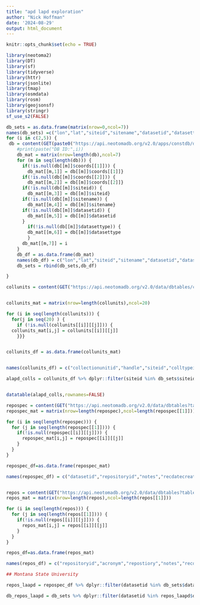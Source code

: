 ```yaml
---
title: "apd lapd exploration"
author: "Nick Hoffman"
date: '2024-08-29'
output: html_document
---
```


```r
knitr::opts_chunk$set(echo = TRUE)

library(neotoma2)
library(DT)
library(sf)
library(tidyverse)
library(httr)
library(jsonlite)
library(tmap)
library(osmdata)
library(rosm)
library(geojsonsf)
library(stringr)
sf_use_s2(FALSE)
```



```r

db_sets = as.data.frame(matrix(nrow=0,ncol=7))
names(db_sets) =c("lon","lat","siteid","sitename","datasetid","datasettype","dbID")
for (i in c(2,5)) {
 db = content(GET(paste0("https://api.neotomadb.org/v2.0/apps/constdb/datasets?dbid=",i)))$data
    #print(paste("DB ID:",i))
    db_mat = matrix(nrow=length(db),ncol=7)
    for (m in seq(length(db))) {
      if(!is.null(db[[m]]$coords[[1]])) {
        db_mat[[m,1]] = db[[m]]$coords[[1]]}
      if(!is.null(db[[m]]$coords[[2]])) {
        db_mat[[m,2]] = db[[m]]$coords[[2]]}
      if(!is.null(db[[m]]$siteid)) {
        db_mat[[m,3]] = db[[m]]$siteid}
      if(!is.null(db[[m]]$sitename)) {
        db_mat[[m,4]] = db[[m]]$sitename}
      if(!is.null(db[[m]]$datasetid)) {
        db_mat[[m,5]] = db[[m]]$datasetid
      }
        if(!is.null(db[[m]]$datasettype)) {
        db_mat[[m,6]] = db[[m]]$datasettype
        }
      db_mat[[m,7]] = i
    }
    db_df = as.data.frame(db_mat)
    names(db_df) = c("lon","lat","siteid","sitename","datasetid","datasettype","dbID")
    db_sets = rbind(db_sets,db_df)

}

```


```r
collunits = content(GET("https://api.neotomadb.org/v2.0/data/dbtables/collectionunits?count=false&limit=99999"))$data


collunits_mat = matrix(nrow=length(collunits),ncol=20)

for (i in seq(length(collunits))) {
  for(j in seq(20) ) {
    if (!is.null(collunits[[i]][[j]])) {
  collunits_mat[i,j] = collunits[[i]][[j]]
    }}}


collunits_df = as.data.frame(collunits_mat)


names(collunits_df) = c("collectionunitid","handle","siteid","colltypeid","depenvtid","collunitname","colldate","colldevice","gpslatitude","gpslongitude","gpsaltitude","gpserror","waterdepth","substrateid","slopeaspect","slopeangle","location","notes","recdatecreated","recdatemodified")

alapd_colls = collunits_df %>% dplyr::filter(siteid %in% db_sets$siteid)


datatable(alapd_colls,rownames=FALSE)
```

```r

repospec = content(GET("https://api.neotomadb.org/v2.0/data/dbtables?table=repositoryspecimens&count=false&limit=99999&offset=0"))$data
repospec_mat = matrix(nrow=length(repospec),ncol=length(repospec[[1]]))

for (i in seq(length(repospec))) {
  for (j in seq(length(repospec[[1]]))) {
    if(!is.null(repospec[[i]][[j]])) {
      repospec_mat[i,j] = repospec[[i]][[j]] 
    }
  }
}

repospec_df=as.data.frame(repospec_mat)

names(repospec_df) = c("datasetid","repositoryid","notes","recdatecreated","recdatemodified")


repos = content(GET("https://api.neotomadb.org/v2.0/data/dbtables?table=repositoryinstitutions&count=false&limit=99999&offset=0"))$data
repos_mat = matrix(nrow=length(repos),ncol=length(repos[[1]]))

for (i in seq(length(repos))) {
  for (j in seq(length(repos[[1]]))) {
    if(!is.null(repos[[i]][[j]])) {
      repos_mat[i,j] = repos[[i]][[j]] 
    }
  }
}

repos_df=as.data.frame(repos_mat)

names(repos_df) = c("repositoryid","acronym","repostiory","notes","recdatecreated","recdatemodified")

## Montana State University

repos_laapd = repospec_df %>% dplyr::filter(datasetid %in% db_sets$datasetid) 

db_repos_laapd = db_sets %>% dplyr::filter(datasetid %in% repos_laapd$datasetid)

```
